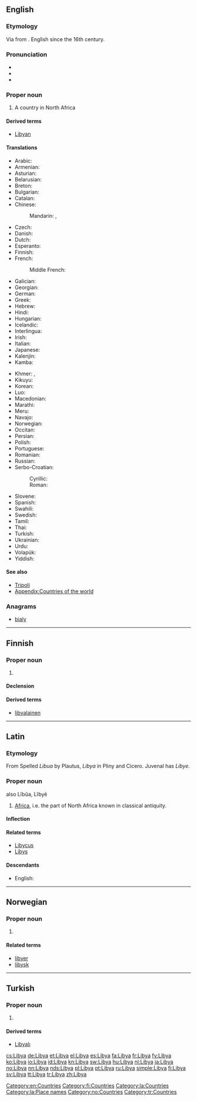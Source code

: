 ==English==
{{wikipedia}}

===Etymology===
Via {{etyl|la}} from {{etyl|grc|en}} {{term|Λιβύη|tr=Libuē|sc=polytonic|lang=grc}}. English since the 16th century.

===Pronunciation===
* {{IPA|/ˈlɪbiə/}}
* {{audio|En-us-Libya.ogg|Audio (US)}}
* {{rhymes|ɪbiə}}

===Proper noun===
{{en-proper noun}}

# A country in North Africa

====Derived terms====
* [[Libyan]]

====Translations====
{{trans-top|country in Northern Africa}}
* Arabic: {{t-|ar|ليبيا|f|tr=lībiya}}
* Armenian: {{t-|hy|Լիբիա|tr=Libia}}
* Asturian: {{t+|ast|Libia|f}}
* Belarusian: {{t-|be|Лівія|f|tr=Lívija|sc=Cyrl}}
* Breton: {{t-|br|Libia}}
* Bulgarian: {{t-|bg|Либия|f|tr=Líbija}}
* Catalan: {{t+|ca|Líbia|f}}
* Chinese:
*: Mandarin: {{t-|cmn|利比亞|sc=Hani}}, {{t-|cmn|利比亚|tr=Lìbǐyà|sc=Hani}}
* Czech: {{t+|cs|Libye|f}}
* Danish: {{t+|da|Libyen}}
* Dutch: {{t+|nl|Libië}}
* Esperanto: {{t-|eo|Libio}}
* Finnish: {{t+|fi|Libya}}
* French: {{t+|fr|Libye|f}}
*: Middle French: {{tø|frm|Lybie|f}}
* Galician: {{t+|gl|Libia|f}}
* Georgian: {{t-|ka|ლიბია|tr=libia|sc=Geor}}
* German: {{t+|de|Libyen|n}}
* Greek: {{t+|el|Λιβύη|f|tr=Livýi}}
* Hebrew: {{t-|he|לוב|m|alt=לוּב|tr=Lúv}}
* Hindi: {{t+|hi|लीबिया|m|tr=lībiyā|sc=Deva}}
* Hungarian: {{t+|hu|Líbia}}
* Icelandic: {{t-|is|Líbía|f}}
* Interlingua: {{t-|ia|Libya}}
* Irish: {{t-|ga|Libia|f|alt=an Libia}}
* Italian: {{t+|it|Libia|f}}
* Japanese: {{t+|ja|リビア|tr=Ribia}}
* Kalenjin: {{tø|kln|Libya}}
* Kamba: {{tø|kam|Libya}}
{{trans-mid}}
* Khmer: {{t-|km|ប្រទេសលីប៊ី|tr=prɑteih libii|sc=Khmr}}, {{t-|km|លីប៊ី|tr=libii|sc=Khmr}}
* Kikuyu: {{tø|ki|Libia}}
* Korean: {{t+|ko|리비아|tr=Ribia|sc=Hang}}
* Luo: {{tø|luo|Libya}}
* Macedonian: {{t+|mk|Либија|f|tr=Líbija}}
* Marathi: {{t-|mr|लिबिया|sc=Deva}}
* Meru: {{tø|mer|Libya}}
* Navajo: {{tø|nv|Łíbya}}
* Norwegian: {{t+|no|Libya}}
* Occitan: {{t+|oc|Libia|f}}
* Persian: {{t+|fa|لیبی|tr=Libi|sc=fa-Arab}}
* Polish: {{t+|pl|Libia}}
* Portuguese: {{t+|pt|Líbia|f}}
* Romanian: {{t-|ro|Libia|f}}
* Russian: {{t+|ru|Ливия|f|tr=Líviya}}
* Serbo-Croatian:
*: Cyrillic: {{t-|sh|Либија|f}}
*: Roman: {{t-|sh|Libija|f}}
* Slovene: {{t+|sl|Libija|f}}
* Spanish: {{t+|es|Libia}}
* Swahili: {{t+|sw|Libya}}
* Swedish: {{t+|sv|Libyen}}
* Tamil: {{t-|ta|லிபியா|tr=Lipiyā}}
* Thai: {{t+|th|ลิเบีย|tr=Libiya}}
* Turkish: {{t+|tr|Libya}}
* Ukrainian: {{t+|uk|Лівія|tr=Lívija}}
* Urdu: {{t-|ur|لیبیا|m|tr=lībiyā|sc=ur-Arab}}
* Volapük: {{t+|vo|Lübän}}
* Yiddish: {{t-|yi|ליביע|tr=Libye|sc=Hebr}}
{{trans-bottom}}

====See also====
* [[Tripoli]]
* [[Appendix:Countries of the world]]

===Anagrams===
* [[bialy#English|bialy]]

[[Category:en:Countries]]

----

==Finnish==
{{wikipedia|lang=fi}}

===Proper noun===
{{fi-proper noun}}

# {{l|en|Libya}}

====Declension====
{{fi-decl-kulkija|Liby|nopl=1}}

====Derived terms====
* [[libyalainen]]

[[Category:fi:Countries]]

----

==Latin==

===Etymology===
From {{etyl|grc|la}} {{term|Λιβύη|tr=Libyē|lang=grc|sc=polytonic}}
Spelled ''Libua'' by Plautus, ''Libya'' in Pliny and Cicero. Juvenal has ''Libye''.

{{wikipedia|lang=la}}
{{wikipedia|Ancient Libya}}

===Proper noun===
{{la-proper noun|Lĭbya|Libyae|Libyae|f|first}} also  Lĭbŭa, Lĭbyē

# [[Africa]], i.e. the part of North Africa known in classical antiquity.

====Inflection====
{{la-decl-1st-loc|Liby}}

====Related terms====
* [[Libycus]]
* [[Libys]]

====Descendants====
* English: {{l|en|Libya}}

[[Category:la:Countries]]
[[Category:la:Place names]]

----

==Norwegian==

===Proper noun===
{{no-proper noun}}

# {{l|en|Libya}}

====Related terms====
* [[libyer]]
* [[libysk]]

[[Category:no:Countries]]

----

==Turkish==

===Proper noun===
{{tr-proper noun}}

# {{l|en|Libya}}

====Derived terms====
* [[Libyalı]]

[[Category:tr:Countries]]

[[cs:Libya]]
[[de:Libya]]
[[et:Libya]]
[[el:Libya]]
[[es:Libya]]
[[fa:Libya]]
[[fr:Libya]]
[[fy:Libya]]
[[ko:Libya]]
[[io:Libya]]
[[id:Libya]]
[[kn:Libya]]
[[sw:Libya]]
[[hu:Libya]]
[[nl:Libya]]
[[ja:Libya]]
[[no:Libya]]
[[nn:Libya]]
[[nds:Libya]]
[[pl:Libya]]
[[pt:Libya]]
[[ru:Libya]]
[[simple:Libya]]
[[fi:Libya]]
[[sv:Libya]]
[[tt:Libya]]
[[tr:Libya]]
[[zh:Libya]]